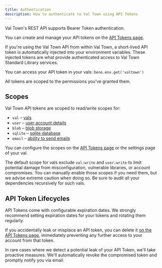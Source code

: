 ```yaml
---
title: Authentication
description: How to authenticate to Val Town using API Tokens
---
```


Val Town's REST API supports Bearer Token authentication.

You can create and manage your API tokens on the [API Tokens page](https://www.val.town/settings/api).

If you're using the Val Town API from within Val Town, a short-lived API token is automatically injected into your environment variables. These injected tokens are what provide authenticated access to Val Town Standard Library services.

You can access your API token in your vals: `Deno.env.get('valtown')`

All tokens are scoped to the permissions you've granted them.

## Scopes

Val Town API tokens are scoped to read/write scopes for:

- `val` – [vals](https://docs.val.town/openapi#tag/vals)
- `user` – [user account details](https://docs.val.town/openapi#tag/me)
- `blob` – [blob storage](https://docs.val.town/openapi#tag/blobs)
- `sqlite` – [sqlite database](https://docs.val.town/openapi#tag/sqlite)
- `email` – [ability to send emails](https://docs.val.town/openapi#tag/emails)

You can configure the scopes on the [API Tokens page](https://www.val.town/settings/api) or the settings page of your val.

The default scope for vals exclude `val:write` and `user:write`
to limit potential damage from
misconfiguration, vulnerable libraries, or account compromises. You can
manually enable those scopes if you need them, but we advise extreme
caution when doing so. Be sure to audit all your dependencies recursively
for such vals.

## API Token Lifecycles

API Tokens come with configurable expiration dates. We strongly recommend
setting expiration dates for your tokens and rotating them regularly.

If you accidentally leak or misplace an API token, you can delete it [on the API
Tokens page](https://www.val.town/settings/api), immediately preventing any
further access to your account from that token.

In rare cases where we detect a potential leak of your API Token, we'll take
proactive measures. We'll automatically revoke the compromised token and
promptly notify you via email.
